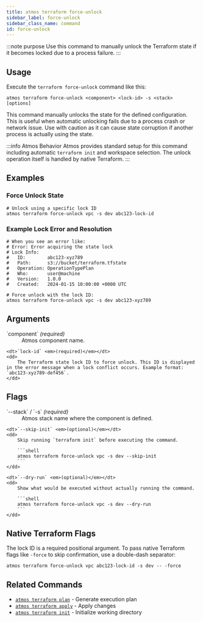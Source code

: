 ```yaml
---
title: atmos terraform force-unlock
sidebar_label: force-unlock
sidebar_class_name: command
id: force-unlock
---
```


:::note purpose
Use this command to manually unlock the Terraform state if it becomes locked due to a process failure.
:::

<Screengrab title="atmos terraform force-unlock --help" slug="atmos-terraform-force-unlock--help" />

## Usage

Execute the `terraform force-unlock` command like this:

```shell
atmos terraform force-unlock <component> <lock-id> -s <stack> [options]
```

This command manually unlocks the state for the defined configuration. This is useful when automatic unlocking fails due to a process crash or network issue. Use with caution as it can cause state corruption if another process is actually using the state.

:::info Atmos Behavior
Atmos provides standard setup for this command including automatic `terraform init` and workspace selection. The unlock operation itself is handled by native Terraform.
:::
## Examples

### Force Unlock State

```shell
# Unlock using a specific lock ID
atmos terraform force-unlock vpc -s dev abc123-lock-id
```

### Example Lock Error and Resolution

```shell
# When you see an error like:
# Error: Error acquiring the state lock
# Lock Info:
#   ID:        abc123-xyz789
#   Path:      s3://bucket/terraform.tfstate
#   Operation: OperationTypePlan
#   Who:       user@machine
#   Version:   1.0.0
#   Created:   2024-01-15 10:00:00 +0000 UTC

# Force unlock with the lock ID:
atmos terraform force-unlock vpc -s dev abc123-xyz789
```

## Arguments

<dl>
    <dt>`component` <em>(required)</em></dt>
    <dd>
        Atmos component name.
    </dd>

    <dt>`lock-id` <em>(required)</em></dt>
    <dd>
        The Terraform state lock ID to force unlock. This ID is displayed in the error message when a lock conflict occurs. Example format: `abc123-xyz789-def456`.
    </dd>
</dl>

## Flags

<dl>
    <dt>`--stack` / `-s` <em>(required)</em></dt>
    <dd>
        Atmos stack name where the component is defined.
    </dd>

    <dt>`--skip-init` <em>(optional)</em></dt>
    <dd>
        Skip running `terraform init` before executing the command.

        ```shell
        atmos terraform force-unlock vpc -s dev --skip-init
        ```
    </dd>

    <dt>`--dry-run` <em>(optional)</em></dt>
    <dd>
        Show what would be executed without actually running the command.

        ```shell
        atmos terraform force-unlock vpc -s dev --dry-run
        ```
    </dd>
</dl>

## Native Terraform Flags

The lock ID is a required positional argument. To pass native Terraform flags like `-force` to skip confirmation, use a double-dash separator:

```shell
atmos terraform force-unlock vpc abc123-lock-id -s dev -- -force
```

## Related Commands

- [`atmos terraform plan`](/cli/commands/terraform/plan) - Generate execution plan
- [`atmos terraform apply`](/cli/commands/terraform/apply) - Apply changes
- [`atmos terraform init`](/cli/commands/terraform/init) - Initialize working directory
